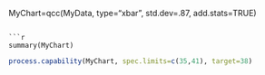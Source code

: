 MyChart=qcc(MyData, type="xbar", std.dev=.87, add.stats=TRUE)
```

```r
summary(MyChart)
```

```r
process.capability(MyChart, spec.limits=c(35,41), target=38)
```
 
 

